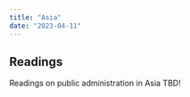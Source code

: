 ```yaml
---
title: "Asia"
date: "2023-04-11"
---
```


## Readings

Readings on public administration in Asia TBD!
